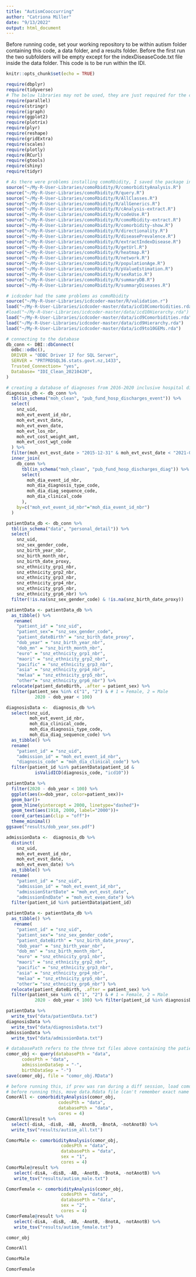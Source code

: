 ---
title: "AutismCooccurring"
author: "Catriona Miller"
date: "9/13/2022"
output: html_document
---

Before running code, set your working repository to be within autism folder containing this code, a data folder, and a results folder. Before the first run the two subfolders will be empty except for the indexDiseaseCode.txt file inside the data folder. This code is to be run within the IDI.

```{r setup, include=FALSE}
knitr::opts_chunk$set(echo = TRUE)
```


```{r, echo=FALSE}
require(dbplyr)
require(tidyverse)
# The below libraries may not be used, they are just required for the comoRbidity package (I didn't check which functions inside the package require them, therefore it might not be comoRbidityAnalysis or query). disgenet2r is also required for some of comoRbidity but not comoRbidityAnalysis or query and it's not already downloaded so didn't try.
require(parallel)
require(stringr)
require(igraph)
require(ggplot2)
require(plotrix)
require(plyr)
require(reshape)
require(gridExtra)
require(scales)
require(plotly)
require(RCurl)
require(gtools)
require(shiny)
require(tidyr)
```


```{r, echo=FALSE}
# As there were problems installing comoRbidity, I saved the package in My-R-User-Libraries and individually loaded functions. Again, most of these aren't actually used I just didn't check which.
source("~/My-R-User-Libraries/comoRbidity/R/comorbidityAnalysis.R")
source("~/My-R-User-Libraries/comoRbidity/R/query.R")
source("~/My-R-User-Libraries/comoRbidity/R/AllClasses.R")
source("~/My-R-User-Libraries/comoRbidity/R/allGenerics.R")
source("~/My-R-User-Libraries/comoRbidity/R/cAnalysis-extract.R")
source("~/My-R-User-Libraries/comoRbidity/R/codeUse.R")
source("~/My-R-User-Libraries/comoRbidity/R/comoRbidity-extract.R")
source("~/My-R-User-Libraries/comoRbidity/R/comorbidity-show.R")
source("~/My-R-User-Libraries/comoRbidity/R/directionality.R")
source("~/My-R-User-Libraries/comoRbidity/R/diseasePrevalence.R")
source("~/My-R-User-Libraries/comoRbidity/R/extractIndexDisease.R")
source("~/My-R-User-Libraries/comoRbidity/R/getUrl.R")
source("~/My-R-User-Libraries/comoRbidity/R/heatmap.R")
source("~/My-R-User-Libraries/comoRbidity/R/network.R")
source("~/My-R-User-Libraries/comoRbidity/R/populationAge.R")
source("~/My-R-User-Libraries/comoRbidity/R/pValueEstimation.R")
source("~/My-R-User-Libraries/comoRbidity/R/sexRatio.R")
source("~/My-R-User-Libraries/comoRbidity/R/summaryDB.R")
source("~/My-R-User-Libraries/comoRbidity/R/summaryDiseases.R")
```


```{r, echo=FALSE}
# icdcoder had the same problems as comoRbidity
source("~/My-R-User-Libraries/icdcoder-master/R/validation.r")
load("~/My-R-User-Libraries/icdcoder-master/data/icd10Comorbidities.rda")
#load("~/My-R-User-Libraries/icdcoder-master/data/icd10Hierarchy.rda") # need to load these two manually, fails for some reason #load("~/My-R-User-Libraries/icdcoder-master/data/icd10to9GEMs.rda")
load("~/My-R-User-Libraries/icdcoder-master/data/icd9Comorbidities.rda")
load("~/My-R-User-Libraries/icdcoder-master/data/icd9Hierarchy.rda")
load("~/My-R-User-Libraries/icdcoder-master/data/icd9to10GEMs.rda")
```


```{r}
# connecting to the database
db_conn <- DBI::dbConnect(
  odbc::odbc(),
  DRIVER = "ODBC Driver 17 for SQL Server",
  SERVER = "PRTPRDSQL36.stats.govt.nz,1433",
  Trusted_Connection= "yes",
  Database= "IDI_Clean_20210420",
)
```


```{r}
# creating a database of diagnoses from 2016-2020 inclusive hospital discharges
diagnosis_db <- db_conn %>% 
  tbl(in_schema("moh_clean", "pub_fund_hosp_discharges_event")) %>% 
  select(
    snz_uid,
    moh_evt_event_id_nbr, 
    moh_evt_evst_date,
    moh_evt_even_date,
    moh_evt_los_nbr,
    moh_evt_cost_weight_amt,
    moh_evt_cost_wgt_code
  ) %>% 
  filter(moh_evt_evst_date > "2015-12-31" & moh_evt_evst_date < "2021-01-01") %>% 
  inner_join(
    db_conn %>% 
      tbl(in_schema("moh_clean", "pub_fund_hosp_discharges_diag")) %>% 
      select(
        moh_dia_event_id_nbr,
        moh_dia_diagnosis_type_code,
        moh_dia_diag_sequence_code,
        moh_dia_clinical_code
      ),
    by=c("moh_evt_event_id_nbr"="moh_dia_event_id_nbr")
  )
```

```{r}
patientData_db <- db_conn %>% 
  tbl(in_schema("data", "personal_detail")) %>% 
  select(
    snz_uid,
    snz_sex_gender_code,
    snz_birth_year_nbr,
    snz_birth_month_nbr,
    snz_birth_date_proxy,
    snz_ethnicity_grp1_nbr,
    snz_ethnicity_grp2_nbr,
    snz_ethnicity_grp3_nbr,
    snz_ethnicity_grp4_nbr,
    snz_ethnicity_grp5_nbr,
    snz_ethnicity_grp6_nbr) %>%
  filter(!is.na(snz_sex_gender_code) & !is.na(snz_birth_date_proxy))

```


```{r}
patientData <- patientData_db %>% 
  as_tibble() %>% 
   rename(
    "patient_id" = "snz_uid",
    "patient_sex"= "snz_sex_gender_code", 
    "patient_dateBirth" = "snz_birth_date_proxy",
    "dob_year" = "snz_birth_year_nbr",
    "dob_mn" = "snz_birth_month_nbr",
    "euro" = "snz_ethnicity_grp1_nbr",
    "maori" = "snz_ethnicity_grp2_nbr",
    "pacific" = "snz_ethnicity_grp3_nbr",
    "asia" = "snz_ethnicity_grp4_nbr",
    "melaa" = "snz_ethnicity_grp5_nbr",
    "other"= "snz_ethnicity_grp6_nbr") %>% 
  relocate(patient_dateBirth, .after = patient_sex) %>% 
  filter(patient_sex %in% c("1", "2") & # 1 = Female, 2 = Male
           2020 - dob_year < 100) 

```


```{r}
diagnosisData <-  diagnosis_db %>% 
  select(snz_uid, 
         moh_evt_event_id_nbr, 
         moh_dia_clinical_code, 
         moh_dia_diagnosis_type_code, 
         moh_dia_diag_sequence_code) %>% 
  as_tibble() %>% 
  rename(
    "patient_id" = "snz_uid",
    "admission_id" = "moh_evt_event_id_nbr",
    "diagnosis_code" = "moh_dia_clinical_code") %>% 
  filter(patient_id %in% patientData$patient_id & 
           isValidICD(diagnosis_code, "icd10"))

```

```{r}
patientData %>% 
  filter(2020 - dob_year < 100) %>% 
  ggplot(aes(x=dob_year, color=patient_sex))+
  geom_bar()+
  geom_hline(yintercept = 2000, linetype="dashed")+
  geom_text(aes(1918, 2000, label="2000"))+
  coord_cartesian(clip = "off")+
  theme_minimal()
ggsave("results/dob_year_sex.pdf")
```


```{r}
admissionData <-  diagnosis_db %>% 
  distinct(
    snz_uid,
    moh_evt_event_id_nbr,
    moh_evt_evst_date,
    moh_evt_even_date) %>% 
  as_tibble() %>% 
  rename(
    "patient_id" = "snz_uid",
    "admission_id" = "moh_evt_event_id_nbr",
    "admissionStartDate" = "moh_evt_evst_date",
    "admissionEndDate" = "moh_evt_even_date") %>% 
  filter(patient_id %in% patientData$patient_id)
```

```{r}
patientData <- patientData_db %>% 
  as_tibble() %>% 
   rename(
    "patient_id" = "snz_uid",
    "patient_sex"= "snz_sex_gender_code", 
    "patient_dateBirth" = "snz_birth_date_proxy",
    "dob_year" = "snz_birth_year_nbr",
    "dob_mn" = "snz_birth_month_nbr",
    "euro" = "snz_ethnicity_grp1_nbr",
    "maori" = "snz_ethnicity_grp2_nbr",
    "pacific" = "snz_ethnicity_grp3_nbr",
    "asia" = "snz_ethnicity_grp4_nbr",
    "melaa" = "snz_ethnicity_grp5_nbr",
    "other"= "snz_ethnicity_grp6_nbr") %>% 
  relocate(patient_dateBirth, .after = patient_sex) %>% 
  filter(patient_sex %in% c("1", "2") & # 1 = Female, 2 = Male
           2020 - dob_year < 100) %>% filter(patient_id %in% diagnosisData$patient_id)
```

```{r}
patientData %>% 
  write_tsv("data/patientData.txt")
diagnosisData %>% 
  write_tsv("data/diagnosisData.txt")
admissionData %>% 
  write_tsv("data/admissionData.txt")

```


```{r}
# databasePath refers to the three txt files above containing the patient admission data and diagnoses. codesPth refers to indexDiseaseCode.txt. 
comor_obj <- query(databasePth = "data",
      codesPth = "data", 
      admissionDataSep = "-",
      birthDataSep = "-")
save(comor_obj, file = "comor_obj.RData")
```

```{r}
# before running this, if prev was ran during a diff session, load comor_obj.Rdata into workspace
# before running this, move data.Rdata file (can't remember exact name but not the direction one) into data folder and rename allData.RData
ComorAll <- comorbidityAnalysis(comor_obj, 
                    codesPth = "data",
                    databasePth = "data",
                    cores = 4)
ComorAll@result %>%
  select(-disA, -disB, -AB, -AnotB, -BnotA, -notAnotB) %>% 
  write_tsv("results/autism_all.txt")
```

```{r}
ComorMale <- comorbidityAnalysis(comor_obj, 
                     codesPth = "data",
                     databasePth = "data",
                     sex = "1",
                     cores = 4)
ComorMale@result %>%
   select(-disA, -disB, -AB, -AnotB, -BnotA, -notAnotB) %>% 
   write_tsv("results/autism_male.txt")
```

```{r}
ComorFemale <- comorbidityAnalysis(comor_obj, 
                     codesPth = "data",
                     databasePth = "data",
                     sex = "2",
                     cores = 4)
ComorFemale@result %>%
   select(-disA, -disB, -AB, -AnotB, -BnotA, -notAnotB) %>% 
   write_tsv("results/autism_female.txt")

```


```{r}
comor_obj
```

```{r}
ComorAll
```

```{r}
ComorMale
```

```{r}
ComorFemale
```